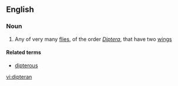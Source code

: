 ==English==

===Noun===
{{en-noun}}

# Any of very many [[fly|flies]], of the order ''[[Diptera]]'', that have two [[wing]]s

====Related terms====
*[[dipterous]]

[[vi:dipteran]]